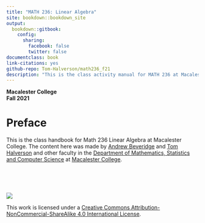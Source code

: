 ```yaml
--- 
title: "MATH 236: Linear Algebra"
site: bookdown::bookdown_site
output:
  bookdown::gitbook:
    config:
      sharing:
        facebook: false
        twitter: false
documentclass: book
link-citations: yes
github-repo: Tom-Halverson/math236_f21
description: "This is the class activity manual for MATH 236 at Macalester College."
---
```



**Macalester College**    
**Fall 2021**

# Preface {-}



This is the class handbook for Math 236 Linear Algebra at Macalester College. The content here was made by [Andrew Beveridge](https://mathbeveridge.github.io) 
and [Tom Halverson](https://www.macalester.edu/~halverson/) and other faculty in the [Department  of Mathematics, Statistics and Computer Science](https://www.macalester.edu/mscs/) at [Macalester College](https://www.macalester.edu/).

<br>
<br>
<br>

![](https://i.creativecommons.org/l/by-nc-sa/4.0/88x31.png)

This work is licensed under a [Creative Commons Attribution-NonCommercial-ShareAlike 4.0 International License](https://creativecommons.org/licenses/by-nc-sa/4.0/).
